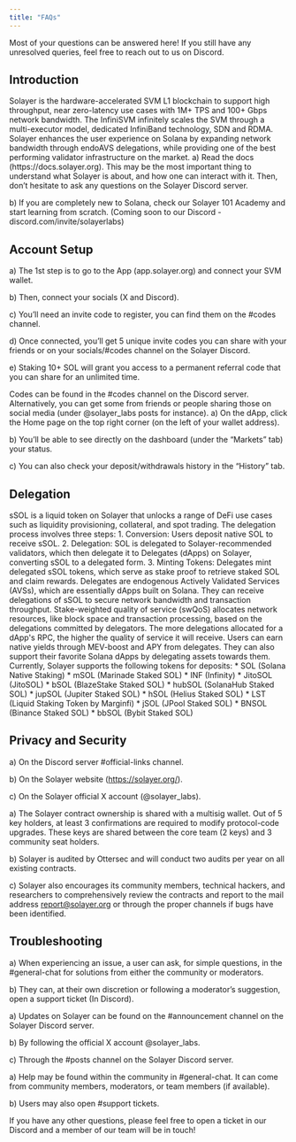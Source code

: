 ```yaml
---
title: "FAQs"
---
```


Most of your questions can be answered here! If you still have any unresolved queries, feel free to reach out to us on Discord.

## Introduction

<Accordion title="What is Solayer?">
  Solayer is the hardware-accelerated SVM L1 blockchain to support high throughput, near zero-latency use cases with 1M+ TPS and 100+ Gbps network bandwidth. The InfiniSVM infinitely scales the SVM through a multi-executor model, dedicated InfiniBand technology, SDN and RDMA.  
</Accordion>

<Accordion title="Why should I use Solayer?">
  Solayer enhances the user experience on Solana by expanding network bandwidth through endoAVS delegations, while providing one of the best performing validator infrastructure on the market.
</Accordion>

<Accordion title="How do I get started with Solayer?">
  a) Read the docs (https://docs.solayer.org). This may be the most important thing to understand what Solayer is about, and how one can interact with it. Then, don’t hesitate to ask any questions on the Solayer Discord server.

  b) If you are completely new to Solana, check our Solayer 101 Academy and start learning from scratch. (Coming soon to our Discord - discord.com/invite/solayerlabs)
</Accordion>

## Account Setup

<Accordion title="How do I create a Solayer account?">
  a) The 1st step is to go to the App (app.solayer.org) and connect your SVM wallet.

  b) Then, connect your socials (X and Discord).

  c) You’ll need an invite code to register, you can find them on the #codes channel.

  d) Once connected, you’ll get 5 unique invite codes you can share with your friends or on your socials/#codes channel on the Solayer Discord.

  e) Staking 10+ SOL will grant you access to a permanent referral code that you can share for an unlimited time.
</Accordion>

<Accordion title="How to get Solayer Codes?">
  Codes can be found in the #codes channel on the Discord server. Alternatively, you can get some from friends or people sharing those on social media (under @solayer_labs posts for instance).
</Accordion>

<Accordion title="How to check my staking status?">
  a) On the dApp, click the Home page on the top right corner (on the left of your wallet address).

  b) You’ll be able to see directly on the dashboard (under the “Markets” tab) your status.

  c) You can also check your deposit/withdrawals history in the “History” tab.
</Accordion>



## Delegation 

<Accordion title="What is sSOL?">
sSOL is a liquid token on Solayer that unlocks a range of DeFi use cases such as liquidity provisioning, collateral, and spot trading.
</Accordion>

<Accordion title="How does the delegation process work on Solayer?">
The delegation process involves three steps:
1. Conversion: Users deposit native SOL to receive sSOL.
2. Delegation: SOL is delegated to Solayer-recommended validators, which then delegate it to Delegates (dApps) on Solayer, converting sSOL to a delegated form.
3. Minting Tokens: Delegates mint delegated sSOL tokens, which serve as stake proof to retrieve staked SOL and claim rewards.
</Accordion>

<Accordion title="What are Delegates in the Solayer ecosystem?">
Delegates are endogenous Actively Validated Services (AVSs), which are essentially dApps built on Solana. They can receive delegations of sSOL to secure network bandwidth and transaction throughput.
</Accordion>

<Accordion title="What is stake-weighted quality of service (swQoS)?">
Stake-weighted quality of service (swQoS) allocates network resources, like block space and transaction processing, based on the delegations committed by delegators. The more delegations allocated for a dApp's RPC, the higher the quality of service it will receive.
</Accordion>


<Accordion title="What benefits do users get from delegating on Solayer?">
Users can earn native yields through MEV-boost and APY from delegates. They can also support their favorite Solana dApps by delegating assets towards them.
</Accordion>

<Accordion title="What types of tokens can be deposited on Solayer?">
Currently, Solayer supports the following tokens for deposits:
* SOL (Solana Native Staking)
* mSOL (Marinade Staked SOL)
* INF (Infinity)
* JitoSOL (JitoSOL)
* bSOL (BlazeStake Staked SOL)
* hubSOL (SolanaHub Staked SOL)
* jupSOL (Jupiter Staked SOL)
* hSOL (Helius Staked SOL)
* LST (Liquid Staking Token by Marginfi)
* jSOL (JPool Staked SOL)
* BNSOL (Binance Staked SOL)
* bbSOL (Bybit Staked SOL)
</Accordion>



## Privacy and Security

<Accordion title="Where can I find verified Solayer links?">
  a) On the Discord server #official-links channel.

  b) On the Solayer website (https://solayer.org/).

  c) On the Solayer official X account (@solayer_labs).
</Accordion>

<Accordion title="How are Solayer staking pools/users protected?">
  a) The Solayer contract ownership is shared with a multisig wallet. Out of 5 key holders, at least 3 confirmations are required to modify protocol-code upgrades. These keys are shared between the core team (2 keys) and 3 community seat holders.

  b) Solayer is audited by Ottersec and will conduct two audits per year on all existing contracts.

  c) Solayer also encourages its community members, technical hackers, and researchers to comprehensively review the contracts and report to the mail address report@solayer.org or through the proper channels if bugs have been identified.
</Accordion>

## Troubleshooting

<Accordion title="What should I do if I'm experiencing issues?">
  a) When experiencing an issue, a user can ask, for simple questions, in the #general-chat for solutions from either the community or moderators.

  b) They can, at their own discretion or following a moderator’s suggestion, open a support ticket (In Discord).
</Accordion>

<Accordion title="Where can I get updates about Solayer?">
  a) Updates on Solayer can be found on the #announcement channel on the Solayer Discord server.

  b) By following the official X account @solayer_labs.

  c) Through the #posts channel on the Solayer Discord server.
</Accordion>

<Accordion title="Where can I find more help if I need it?">
  a) Help may be found within the community in #general-chat. It can come from community members, moderators, or team members (if available).

  b) Users may also open #support tickets.
</Accordion>

If you have any other questions, please feel free to open a ticket in our Discord and a member of our team will be in touch!
